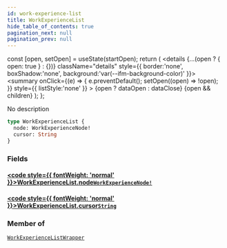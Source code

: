 ```yaml
---
id: work-experience-list
title: WorkExperienceList
hide_table_of_contents: true
pagination_next: null
pagination_prev: null
---
```







  const [open, setOpen] = useState(startOpen);
  return (
    <details {...(open ? { open: true } : {})} className="details" style={{ border:'none', boxShadow:'none', background:'var(--ifm-background-color)' }}>
      <summary
        onClick={(e) => {
          e.preventDefault();
          setOpen((open) => !open);
        }}
        style={{ listStyle:'none' }}
      >
      {open ? dataOpen : dataClose}
      </summary>
      {open && children}
    </details>
  );
};




No description


```graphql
type WorkExperienceList {
  node: WorkExperienceNode!
  cursor: String
}
```




### Fields

#### [<code style={{ fontWeight: 'normal' }}>WorkExperienceList.<b>node</b></code>](#)<Bullet />[`WorkExperienceNode!`](/cris/objects/work-experience-node) <Badge class="secondary" text="non-null"/> <Badge class="secondary" text="object"/>
> 
> 

#### [<code style={{ fontWeight: 'normal' }}>WorkExperienceList.<b>cursor</b></code>](#)<Bullet />[`String`](/cris/scalars/string) <Badge class="secondary" text="scalar"/>
> 
> 



### Member of

[`WorkExperienceListWrapper`](/cris/objects/work-experience-list-wrapper)  <Badge class="secondary" text="object"/>

